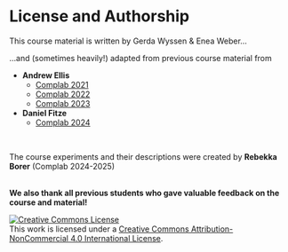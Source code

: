 # License and Authorship {.unnumbered}

This course material is written by Gerda Wyssen & Enea Weber...

...and (sometimes heavily!) adapted from previous course material from

- __Andrew Ellis__
    - [Complab 2021](https://kogpsy.github.io/neuroscicomplab/)    
    - [Complab 2022](https://kogpsy.github.io/neuroscicomplabFS22/)
    - [Complab 2023](https://kogpsy.github.io/neuroscicomplabFS23/)
    
- __Daniel Fitze__
    - [Complab 2024](https://kogpsy.github.io/neuroscicomplabFS24/)

<br>

The course experiments and their descriptions were created by __Rebekka Borer__ (Complab 2024-2025)

<br>
__We also thank all previous students who gave valuable feedback on the course and material!__

<a rel="license" href="http://creativecommons.org/licenses/by-nc/4.0/"><img alt="Creative Commons License" style="border-width:0" src="https://i.creativecommons.org/l/by-nc/4.0/88x31.png" /></a><br />This work is licensed under a <a rel="license" href="http://creativecommons.org/licenses/by-nc/4.0/">Creative Commons Attribution-NonCommercial 4.0 International License</a>.
